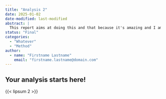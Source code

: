 ```yaml
---
title: "Analysis 2"
date: 2025-01-02
date-modified: last-modified
abstract: |
  This report aims at doing this and that because it's amazing and I am awesome ...
status: "Final"
categories:
  - "Whatever"
  - "Method"
author:
  - name: "Firstname Lastname"
    email: "firstname.lastname@domain.com"
---
```


## Your analysis starts here!

{{< lipsum 2 >}}
